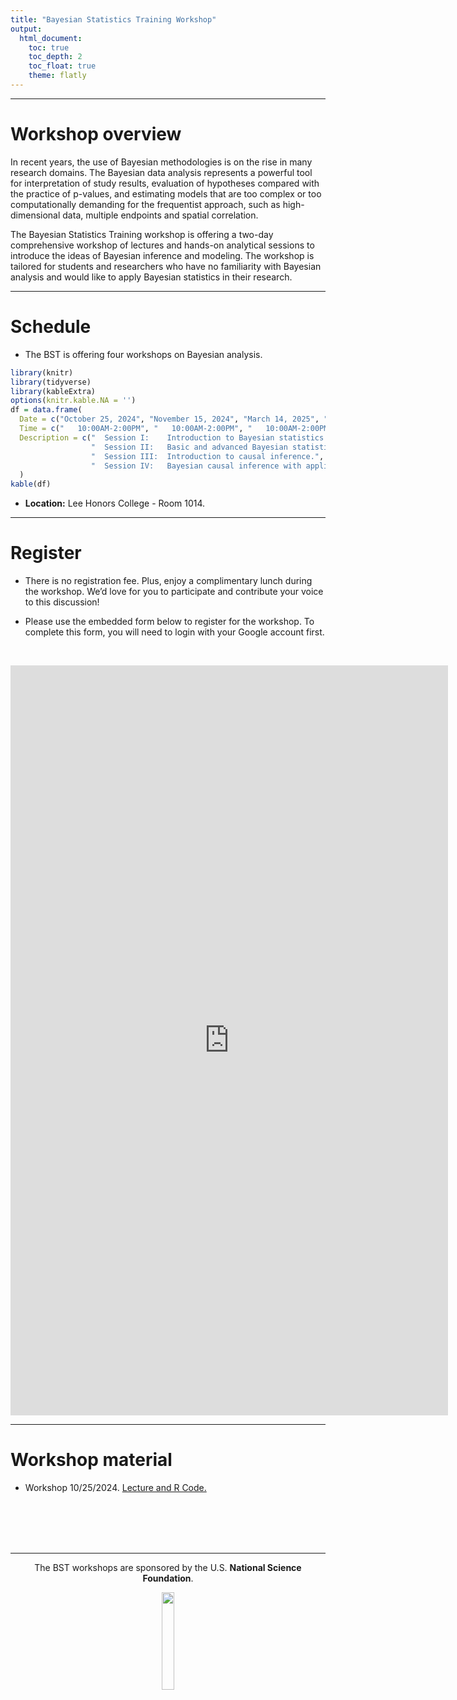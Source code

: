 ```yaml
---
title: "Bayesian Statistics Training Workshop"
output: 
  html_document:
    toc: true
    toc_depth: 2
    toc_float: true
    theme: flatly
---
```

***

# Workshop overview 

In recent years, the use of Bayesian methodologies is on the rise in many research domains. The Bayesian data analysis represents a powerful tool for interpretation of study results, evaluation of hypotheses compared with the practice of p-values, and estimating models that are too complex or too computationally demanding for the frequentist approach, such as high-dimensional data, multiple endpoints and spatial correlation. 


The Bayesian Statistics Training workshop is offering a two-day comprehensive workshop of lectures and hands-on analytical sessions to introduce the ideas of Bayesian inference and modeling. The workshop is tailored for students and researchers who have no familiarity with Bayesian analysis and would like to apply Bayesian statistics in their research. 

---

# Schedule

- The BST is offering four workshops on Bayesian analysis.

```r
library(knitr)
library(tidyverse)
library(kableExtra)
options(knitr.kable.NA = '')
df = data.frame(
  Date = c("October 25, 2024", "November 15, 2024", "March 14, 2025", "April 04, 2025"),
  Time = c("   10:00AM-2:00PM", "   10:00AM-2:00PM", "   10:00AM-2:00PM", "   10:00AM-2:00PM"),
  Description = c("  Session I:    Introduction to Bayesian statistics.",
                  "  Session II:   Basic and advanced Bayesian statistical modeling.",
                  "  Session III:  Introduction to causal inference.",
                  "  Session IV:   Bayesian causal inference with applications in epigenetic studies.")
  ) 
kable(df)
```

- <b>Location:</b> Lee Honors College - Room 1014. 

---

# Register

- There is no registration fee. Plus, enjoy a complimentary lunch during the workshop. We'd love for you to participate and contribute your voice to this discussion!

- Please use the embedded form below to register for the workshop. To complete this form, you will need to login with your Google account first. 

<br>

<iframe src="https://docs.google.com/forms/d/e/1FAIpQLSfRO98yF0cpHS2uMWcPaSibwQ7iEiy2H9kklPTbCCaBvlB11g/viewform?embedded=true" width="700" height="1200" frameborder="0" marginheight="0" marginwidth="0">Loading…</iframe>


---

# Workshop material

- Workshop 10/25/2024.  [Lecture and R Code.](https://www.dropbox.com/scl/fo/6xryvnouj7e4eascm4hov/AI-fSprepmSiA3oQHXsFvds?rlkey=28jfezym33685jh4ee0bljo5u&st=hopoq6xv&dl=0 "Dropbox link")

<br><br><br><br>

---

<p style="text-align: center;"> The BST workshops are sponsored by the U.S. <b> National Science Foundation</b>. </p>

<div style="text-align: center;">
  <img src='pictures/nsflogo.jpg'
    width=20% />  
</div>
